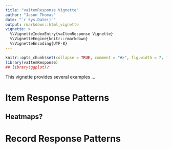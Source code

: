 ```yaml
---
title: "vaItemResponse Vignette"
author: "Jason Thomas"
date: "`r Sys.Date()`"
output: rmarkdown::html_vignette
vignette: >
  %\VignetteIndexEntry{vaItemResponse Vignette}
  %\VignetteEngine{knitr::rmarkdown}
  %\VignetteEncoding{UTF-8}
---
```



```r
knitr::opts_chunk$set(collapse = TRUE, comment = "#>", fig.width = 7, fig.height = 7, fig.align = "center")
library(vaItemResponse)
## library(ggplot)?
```

This vignette provides several examples ...

# Item Response Patterns

## Heatmaps?

# Record Response Patterns

